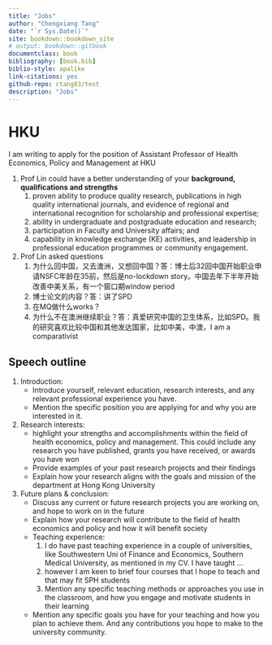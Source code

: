 ```yaml
--- 
title: "Jobs"
author: "Chengxiang Tang"
date: "`r Sys.Date()`"
site: bookdown::bookdown_site
# output: bookdown::gitbook
documentclass: book
bibliography: [book.bib]
biblio-style: apalike
link-citations: yes
github-repo: ctang83/test
description: "Jobs"
---
```


# HKU

I am writing to apply for the position of Assistant Professor of Health Economics, Policy and Management at HKU

1. Prof Lin could have a better understanding of your **background, qualifications and strengths**
    1. proven ability to produce quality research, publications in high quality international journals, and evidence of regional and international recognition for scholarship and professional expertise; 
    1. ability in undergraduate and postgraduate education and research; 
    1. participation in Faculty and University affairs; and 
    1. capability in knowledge exchange (KE) activities, and leadership in professional education programmes or community engagement.
1. Prof Lin asked questions
    1. 为什么回中国，又去澳洲，又想回中国？答：博士后32回中国开始职业申请NSFC年龄在35前，然后是no-lockdown story。中国去年下半年开始改善中美关系，有一个窗口期window period
    1. 博士论文的内容？答：讲了SPD
    1. 在MQ做什么works？
    1. 为什么不在澳洲继续职业？答：真爱研究中国的卫生体系，比如SPD。我的研究喜欢比较中国和其他发达国家，比如中美，中澳，I am a comparativist


## Speech outline

1. Introduction:
    - Introduce yourself, relevant education, research interests, and any relevant professional experience you have.
    - Mention the specific position you are applying for and why you are interested in it. 
1. Research interests: 
    - highlight your strengths and accomplishments within the field of health economics, policy and management. This could include any research you have published, grants you have received, or awards you have won
    - Provide examples of your past research projects and their findings
    - Explain how your research aligns with the goals and mission of the department at Hong Kong University
1. Future plans & conclusion: 
    - Discuss any current or future research projects you are working on, and hope to work on in the future
    - Explain how your research will contribute to the field of health economics and policy and how it will benefit society
    - Teaching experience: 
        1. I do have past teaching experience in a couple of universities, like Southwestern Uni of Finance and Economics, Southern Medical University, as mentioned in my CV. I have taught ...
        1. however I am keen to brief four courses that I hope to teach and that may fit SPH students
        1. Mention any specific teaching methods or approaches you use in the classroom, and how you engage and motivate students in their learning
    - Mention any specific goals you have for your teaching and how you plan to achieve them. And any contributions you hope to make to the university community.




